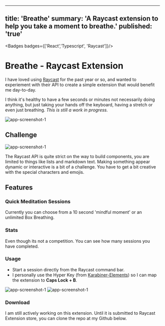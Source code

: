 
---
title: 'Breathe'
summary: 'A Raycast extension to help you take a moment to breathe.'
published: 'true'
---

<Badges badges={['React','Typescript', 'Raycast']}/>



# Breathe - Raycast Extension


I have loved using [Raycast](https://www.raycast.com/) for the past year or so, and wanted to experiement with their API to create a simple extension that would benefit me day-to-day.

I think it's healthy to have a few seconds or minutes not necessarily doing anything, but just taking your hands off the keyboard, having a stretch or even just breathing.
*This is still a work in progress.*

<img src='/assets/Breathe/breathe1.png' alt="app-screenshot-1"  width={2248} height={1590} />

##  Challenge

<img src='/assets/Breathe/breathe-code1.png' alt="app-screenshot-1"  width={2248} height={1590} />

The Raycast API is quite strict on the way to build components, you are limited to things like lists and markdown text. 
Making something appear dynamic or interactive is a bit of a challenge. You have to get a bit creative with the special characters and emojis.

## Features

### Quick Meditation Sessions

Currently you can choose from a 10 second 'mindful moment' or an unlimited Box Breathing.

### Stats

Even though its not a competition. You can see how many sessions you have completed.

### Usage

-  Start a session directly from the Raycast command bar.
-  I personally use the Hyper Key (from [Karabiner-Elements](https://karabiner-elements.pqrs.org/)) so I can map the extension to **Caps Lock + B**.


<img src='/assets/Breathe/breathe2.png' alt="app-screenshot-1"  width={2248} height={1590} />

<img src='/assets/Breathe/breathe3.png' alt="app-screenshot-1"  width={2248} height={1590} />

### Download
I am still actively working on this extension. Until it is submitted to Raycast Extension store, you can clone the repo at my Github below.

<MarkdownButtons github="https://github.com/AdamShelley/breathe"/>
